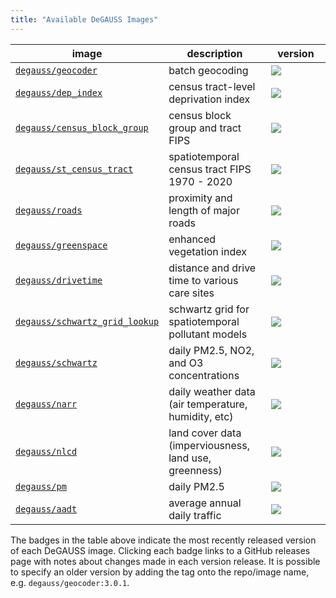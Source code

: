 ```yaml
---
title: "Available DeGAUSS Images"
---
```


| **image** |  **description** | **version** |
|-----------|------------------|-------------|
[`degauss/geocoder`](https://degauss.org/geocoder) | batch geocoding | [![](https://img.shields.io/github/v/tag/degauss-org/geocoder)](https://github.com/degauss-org/geocoder/releases)
[`degauss/dep_index`](https://degauss.org/dep_index) | census tract-level deprivation index | [![](https://img.shields.io/github/v/tag/degauss-org/dep_index)](https://github.com/degauss-org/dep_index/releases)
[`degauss/census_block_group`](https://degauss.org/census_block_group) | census block group and tract FIPS | [![](https://img.shields.io/github/v/tag/degauss-org/census_block_group)](https://github.com/degauss-org/census_block_group/releases)
[`degauss/st_census_tract`](https://degauss.org/st_census_tract) | spatiotemporal census tract FIPS 1970 - 2020 | [![](https://img.shields.io/github/v/tag/degauss-org/st_census_tract)](https://github.com/degauss-org/st_census_tract/releases)
[`degauss/roads`](https://degauss.org/roads) | proximity and length of major roads | [![](https://img.shields.io/github/v/tag/degauss-org/roads)](https://github.com/degauss-org/roads/releases)
[`degauss/greenspace`](https://degauss.org/greenspace) | enhanced vegetation index | [![](https://img.shields.io/github/v/tag/degauss-org/greenspace)](https://github.com/degauss-org/greenspace/releases)
[`degauss/drivetime`](https://degauss.org/drivetime) | distance and drive time to various care sites | [![](https://img.shields.io/github/v/tag/degauss-org/drivetime)](https://github.com/degauss-org/drivetime/releases)
[`degauss/schwartz_grid_lookup`](https://degauss.org/schwartz_grid_lookup) | schwartz grid for spatiotemporal pollutant models | [![](https://img.shields.io/github/v/tag/degauss-org/schwartz_grid_lookup)](https://github.com/degauss-org/schwartz_grid_lookup/releases)
[`degauss/schwartz`](https://degauss.org/schwartz) | daily PM2.5, NO2, and O3 concentrations | [![](https://img.shields.io/github/v/tag/degauss-org/schwartz)](https://github.com/degauss-org/schwartz/releases)
[`degauss/narr`](https://degauss.org/narr) | daily weather data (air temperature, humidity, etc) | [![](https://img.shields.io/github/v/tag/degauss-org/narr)](https://github.com/degauss-org/narr/releases)
[`degauss/nlcd`](https://degauss.org/nlcd) | land cover data (imperviousness, land use, greenness) | [![](https://img.shields.io/github/v/tag/degauss-org/nlcd)](https://github.com/degauss-org/nlcd/releases)
[`degauss/pm`](https://degauss.org/pm) | daily PM2.5 | [![](https://img.shields.io/github/v/tag/degauss-org/pm)](https://github.com/degauss-org/pm/releases)
[`degauss/aadt`](https://degauss.org/aadt) | average annual daily traffic | [![](https://img.shields.io/github/v/tag/degauss-org/aadt)](https://github.com/degauss-org/aadt/releases)

The badges in the table above indicate the most recently released version of each DeGAUSS image. Clicking each badge links to a GitHub releases page with notes about changes made in each version release. It is possible to specify an older version by adding the tag onto the repo/image name, e.g. `degauss/geocoder:3.0.1`.  

